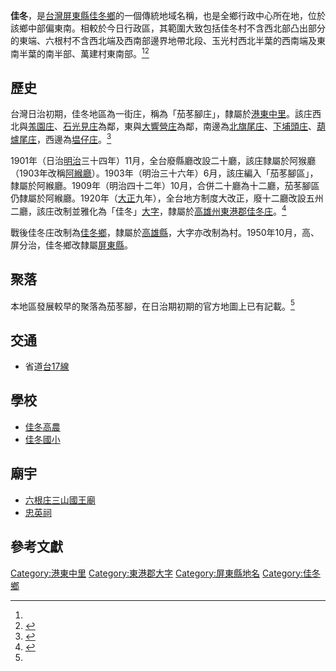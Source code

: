 {{noteTA　
|1 = zh-cn:庄; zh-hk:庄; zh-tw:庄;
}}
'''佳冬'''，是[[台灣|台灣]][[屏東縣|屏東縣]][[佳冬鄉|佳冬鄉]]的一個傳統地域名稱，也是全鄉行政中心所在地，位於該鄉中部偏東南。相較於今日行政區，其範圍大致包括佳冬村不含西北部凸出部分的東端、六根村不含西北端及西南部邊界地帶北段、玉光村西北半葉的西南端及東南半葉的南半部、萬建村東南部。<ref name="臺灣堡圖"/><ref name="佳冬鄉地圖">{{cite book |title=屏東縣佳冬鄉行政區域圖 |date=2005年9月 |publisher=內政部}}</ref>

==歷史==
台灣日治初期，佳冬地區為一街庄，稱為「茄苳腳庄」，隸屬於[[港東中里|港東中里]]。該庄西北與[[羗園庄|羗園庄]]、[[石光見庄|石光見庄]]為鄰，東與[[大響營庄|大響營庄]]為鄰，南邊為[[北旗尾庄|北旗尾庄]]、[[下埔頭庄|下埔頭庄]]、[[葫爐尾庄|葫爐尾庄]]，西邊為[[塭仔庄|塭仔庄]]。<ref name="臺灣堡圖">{{cite book |title=臺灣堡圖 |date=1904年 |publisher=臺灣總督府}}</ref>

1901年（日治[[明治|明治]]三十四年）11月，全台廢縣廳改設二十廳，該庄隸屬於阿猴廳（1903年改稱[[阿緱廳|阿緱廳]]）。1903年（明治三十六年）6月，該庄編入「茄苳腳區」，隸屬於阿緱廳。1909年（明治四十二年）10月，合併二十廳為十二廳，茄苳腳區仍隸屬於阿緱廳。1920年（[[大正|大正]]九年），全台地方制度大改正，廢十二廳改設五州二廳，該庄改制並雅化為「佳冬」[[大字|大字]]，隸屬於[[高雄州|高雄州]][[東港郡|東港郡]][[佳冬庄|佳冬庄]]。<ref>{{cite book |editor=台灣總督府、台灣日日新報社合編 |title=新舊對照管轄便覽 |date=1921年 |publisher=成文出版社}}</ref>

戰後佳冬庄改制為[[佳冬鄉|佳冬鄉]]，隸屬於[[高雄縣|高雄縣]]，大字亦改制為村。1950年10月，高、屏分治，佳冬鄉改隸屬[[屏東縣|屏東縣]]。

==聚落==
本地區發展較早的聚落為茄苳腳，在日治期初期的官方地圖上已有記載。<ref name="臺灣堡圖"/>

==交通==
* 省道[[台17線|台17線]]

==學校==
*[[佳冬高農|佳冬高農]]
*[[佳冬國小|佳冬國小]]

==廟宇==
*[[六根庄三山國王廟|六根庄三山國王廟]]
*[[忠英祠|忠英祠]]

==參考文獻==
{{reflist}}
{{東港郡}}

[[Category:港東中里|Category:港東中里]]
[[Category:東港郡大字|Category:東港郡大字]]
[[Category:屏東縣地名|Category:屏東縣地名]]
[[Category:佳冬鄉|Category:佳冬鄉]]
